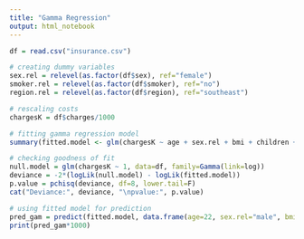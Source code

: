 ---
title: "Gamma Regression"
output: html_notebook
---

```{r}

df = read.csv("insurance.csv")

# creating dummy variables
sex.rel = relevel(as.factor(df$sex), ref="female")
smoker.rel = relevel(as.factor(df$smoker), ref="no")
region.rel = relevel(as.factor(df$region), ref="southeast")

# rescaling costs
chargesK = df$charges/1000

# fitting gamma regression model
summary(fitted.model <- glm(chargesK ~ age + sex.rel + bmi + children + smoker.rel + region.rel, data=df, family=Gamma(link=log)))

# checking goodness of fit
null.model = glm(chargesK ~ 1, data=df, family=Gamma(link=log))
deviance = -2*(logLik(null.model) - logLik(fitted.model))
p.value = pchisq(deviance, df=8, lower.tail=F)
cat("Deviance:", deviance, "\npvalue:", p.value)

```

```{r}
# using fitted model for prediction
pred_gam = predict(fitted.model, data.frame(age=22, sex.rel="male", bmi=23.3, children=0, smoker.rel="no", region.rel="southwest"), type="response")
print(pred_gam*1000)
```
